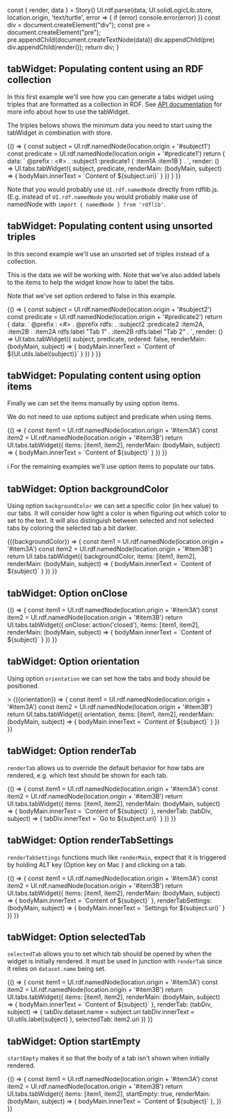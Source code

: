 

<Meta title="Tabs"/>

  const { render, data } = Story()
  UI.rdf.parse(data, UI.solidLogicLib.store, location.origin, 'text/turtle', error => {
    if (error) console.error(error)
  })
  const div = document.createElement("div");
  const pre = document.createElement("pre");
  pre.appendChild(document.createTextNode(data))
  div.appendChild(pre)
  div.appendChild(render());
  return div;
}


## tabWidget: Populating content using an RDF collection

In this first example we'll see how you can generate a tabs widget using triples that are formatted as a collection in
RDF. See [API documentation](https://solid.github.io/solid-ui/Documentation/api/modules/_tabs_.html#tabwidget) for more
info about how to use the tabWidget.

The triples belows shows the minimum data you need to start using the tabWidget in combination with store.

<Canvas>
    <Story name="rdf collection" decorators={[loadTurtleDecorator]}>
    {() => {
      const subject = UI.rdf.namedNode(location.origin + '#subject1')
      const predicate = UI.rdf.namedNode(location.origin + '#predicate1')
      return {
        data: `
@prefix : <#> .
:subject1
    :predicate1 ( :item1A :item1B ) .
        `,
        render: () => UI.tabs.tabWidget({
          subject,
          predicate,
          renderMain: (bodyMain, subject) => {
            bodyMain.innerText = `Content of ${subject.uri}`
          }
        })
      }
    }}
  </Story>
</Canvas>

Note that you would probably use `UI.rdf.namedNode` directly from rdflib.js. (E.g. instead of
        `UI.rdf.namedNode` you would probably make use of namedNode with
        `import { namedNode } from 'rdflib'`.


## tabWidget: Populating content using unsorted triples

In this second example we'll use an unsorted set of triples instead of a collection.

This is the data we will be working with. Note that we've also added labels to the items to help the widget know how to label the tabs.

Note that we've set option ordered to false in this example.


<Canvas>
  <Story name="unsorted triples" decorators={[loadTurtleDecorator]}>
    {() => {
      const subject = UI.rdf.namedNode(location.origin + '#subject2')
      const predicate = UI.rdf.namedNode(location.origin + '#predicate2')
      return {
        data: `
@prefix :     <#> .
@prefix rdfs: <http://www.w3.org/2000/01/rdf-schema#> .
:subject2
    :predicate2 :item2A, :item2B .
:item2A
    rdfs:label "Tab 1" .
:item2B
    rdfs:label "Tab 2" .
        `,
        render: () => UI.tabs.tabWidget({
          subject,
          predicate,
          ordered: false,
          renderMain: (bodyMain, subject) => {
            bodyMain.innerText = `Content of ${UI.utils.label(subject)}`
          }
        })
      }
    }}
  </Story>
</Canvas>


## tabWidget: Populating content using option items

Finally we can set the items manually by using option items.

We do not need to use options subject and predicate when using items.

<Canvas>
  <Story name="option items">
    {() => {
      const item1 = UI.rdf.namedNode(location.origin + '#item3A')
      const item2 = UI.rdf.namedNode(location.origin + '#item3B')
      return UI.tabs.tabWidget({
          items: [item1, item2],
          renderMain: (bodyMain, subject) => {
            bodyMain.innerText = `Content of ${subject}`
          }
        })
    }}
  </Story>
</Canvas>

ℹ For the remaining examples we'll use option items to populate our tabs.


## tabWidget: Option backgroundColor

Using option `backgroundColor` we can set a specific color (in hex value) to our tabs. It will consider how light a
color is when figuring out which color to set to the text. It will also distinguish between selected and not selected
tabs by coloring the selected tab a bit darker.

<Canvas>
  <Story name="background color"
         args={{ backgroundColor: "#ff0000" }}
         argTypes={{backgroundColor: {control: {type: 'select',
               options: [
                 '#ff0000',
                 '#00ff00',
                 '#0000ff'
               ],}}}}>
    {({backgroundColor}) => {
      const item1 = UI.rdf.namedNode(location.origin + '#item3A')
      const item2 = UI.rdf.namedNode(location.origin + '#item3B')
      return UI.tabs.tabWidget({
        backgroundColor,
        items: [item1, item2],
        renderMain: (bodyMain, subject) => {
          bodyMain.innerText = `Content of ${subject}`
        }
      })
    }}
  </Story>
</Canvas>

<Props story="background color" />

## tabWidget: Option onClose

<Canvas>
  <Story name="on close">
    {() => {
      const item1 = UI.rdf.namedNode(location.origin + '#item3A')
      const item2 = UI.rdf.namedNode(location.origin + '#item3B')
      return UI.tabs.tabWidget({
        onClose: action('closed'),
        items: [item1, item2],
        renderMain: (bodyMain, subject) => {
          bodyMain.innerText = `Content of ${subject}`
        }
     })
    }}
  </Story>
</Canvas>

## tabWidget: Option orientation

Using option `orientation` we can set how the tabs and body should be positioned.

<Canvas>
  <Story name="orientation"
         args={{ orientation: "1" }}
         argTypes={{orientation: {control: {type: 'select',
               options: [
                 '0',
                 '1',
                 '2',
                 '3'
               ],}}}}>>
    {({orientation}) => {
      const item1 = UI.rdf.namedNode(location.origin + '#item3A')
      const item2 = UI.rdf.namedNode(location.origin + '#item3B')
      return UI.tabs.tabWidget({
        orientation,
        items: [item1, item2],
        renderMain: (bodyMain, subject) => {
          bodyMain.innerText = `Content of ${subject}`
        }
     })
    }}
  </Story>
</Canvas>

<Props story="orientation" />

## tabWidget: Option renderTab

`renderTab` allows us to override the default behavior for how tabs are rendered, e.g. which text should be shown for each tab.

<Canvas>
  <Story name="renderTab">
    {() => {
      const item1 = UI.rdf.namedNode(location.origin + '#item3A')
      const item2 = UI.rdf.namedNode(location.origin + '#item3B')
      return UI.tabs.tabWidget({
        items: [item1, item2],
        renderMain: (bodyMain, subject) => {
          bodyMain.innerText = `Content of ${subject}`
        },
        renderTab: (tabDiv, subject) => {
          tabDiv.innerText = `Go to ${subject.uri}`
        }
     })
    }}
  </Story>
</Canvas>

## tabWidget: Option renderTabSettings

`renderTabSettings` functions much like `renderMain`, expect that it is triggered by holding ALT key (Option key on Mac
) and clicking on a tab.

<Canvas>
  <Story name="renderTabSettings">
    {() => {
      const item1 = UI.rdf.namedNode(location.origin + '#item3A')
      const item2 = UI.rdf.namedNode(location.origin + '#item3B')
      return UI.tabs.tabWidget({
        items: [item1, item2],
        renderMain: (bodyMain, subject) => {
          bodyMain.innerText = `Content of ${subject}`
        },
        renderTabSettings: (bodyMain, subject) => {
          bodyMain.innerText = `Settings for ${subject.uri}`
        }
     })
    }}
  </Story>
</Canvas>

## tabWidget: Option selectedTab

`selectedTab` allows you to set which tab should be opened by when the widget is initially rendered. It must be used
in junction with `renderTab` since it relies on `dataset.name` being set.

<Canvas>
  <Story name="selectedTab">
    {() => {
      const item1 = UI.rdf.namedNode(location.origin + '#item3A')
      const item2 = UI.rdf.namedNode(location.origin + '#item3B')
      return UI.tabs.tabWidget({
        items: [item1, item2],
        renderMain: (bodyMain, subject) => {
          bodyMain.innerText = `Content of ${subject}`
        },
        renderTab: (tabDiv, subject) => {
          tabDiv.dataset.name = subject.uri
          tabDiv.innerText = UI.utils.label(subject)
        },
        selectedTab: item2.uri
     })
    }}
  </Story>
</Canvas>

## tabWidget: Option startEmpty

`startEmpty` makes it so that the body of a tab isn't shown when initially rendered.

<Canvas>
  <Story name="startEmpty">
    {() => {
      const item1 = UI.rdf.namedNode(location.origin + '#item3A')
      const item2 = UI.rdf.namedNode(location.origin + '#item3B')
      return UI.tabs.tabWidget({
        items: [item1, item2],
        startEmpty: true,
        renderMain: (bodyMain, subject) => {
          bodyMain.innerText = `Content of ${subject}`
        },
     })
    }}
  </Story>
</Canvas>
